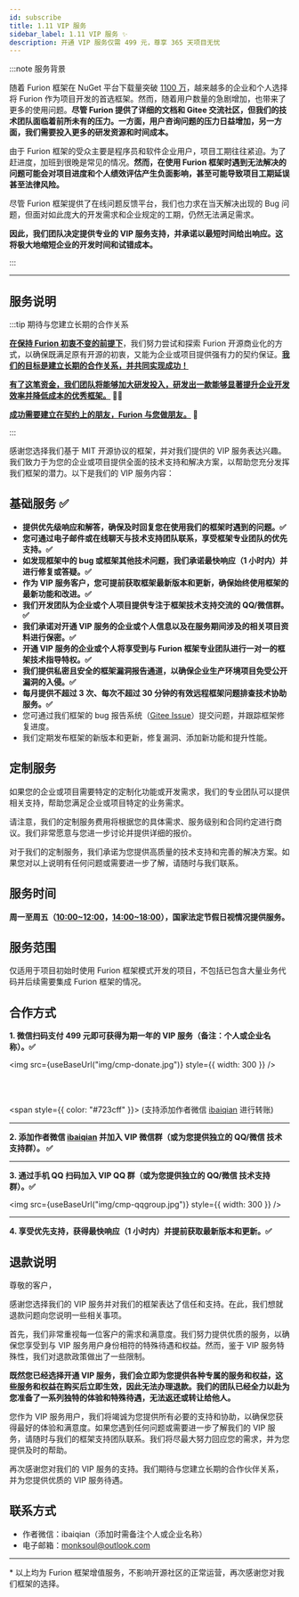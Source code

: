 ```yaml
---
id: subscribe
title: 1.11 VIP 服务
sidebar_label: 1.11 VIP 服务 ✨
description: 开通 VIP 服务仅需 499 元，尊享 365 天项目无忧
---
```



:::note 服务背景

随着 Furion 框架在 NuGet 平台下载量突破 [1100 万](https://www.nuget.org/profiles/monk.soul)，越来越多的企业和个人选择将 Furion 作为项目开发的首选框架。然而，随着用户数量的急剧增加，也带来了更多的使用问题。**尽管 Furion 提供了详细的文档和 Gitee 交流社区，但我们的技术团队面临着前所未有的压力。一方面，用户咨询问题的压力日益增加，另一方面，我们需要投入更多的研发资源和时间成本。**

由于 Furion 框架的受众主要是程序员和软件企业用户，项目工期往往紧迫。为了赶进度，加班到很晚是常见的情况。**然而，在使用 Furion 框架时遇到无法解决的问题可能会对项目进度和个人绩效评估产生负面影响，甚至可能导致项目工期延误甚至法律风险。**

尽管 Furion 框架提供了在线问题反馈平台，我们也力求在当天解决出现的 Bug 问题，但面对如此庞大的开发需求和企业规定的工期，仍然无法满足需求。

**因此，我们团队决定提供专业的 VIP 服务支持，并承诺以最短时间给出响应。这将极大地缩短企业的开发时间和试错成本。**

:::

---

## 服务说明

:::tip 期待与您建立长期的合作关系

**<u>在保持 Furion 初衷不变的前提下</u>**，我们努力尝试和探索 Furion 开源商业化的方式，以确保既满足原有开源的初衷，又能为企业或项目提供强有力的契约保证。**<u>我们的目标是建立长期的合作关系，并共同实现成功！</u>**

**<u>有了这笔资金，我们团队将能够加大研发投入，研发出一款能够显著提升企业开发效率并降低成本的优秀框架。</u> 🤜🤛**

**<u>成功需要建立在契约上的朋友，Furion 与您做朋友。</u> 🤝**

:::

感谢您选择我们基于 MIT 开源协议的框架，并对我们提供的 VIP 服务表达兴趣。我们致力于为您的企业或项目提供全面的技术支持和解决方案，以帮助您充分发挥我们框架的潜力。以下是我们的 VIP 服务内容：

## 基础服务 ✅

- **提供优先级响应和解答，确保及时回复您在使用我们的框架时遇到的问题。✅**
- **您可通过电子邮件或在线聊天与技术支持团队联系，享受框架专业团队的优先支持。✅**
- **如发现框架中的 bug 或框架其他技术问题，我们承诺最快响应（1 小时内）并进行修复或答疑。✅**
- **作为 VIP 服务客户，您可提前获取框架最新版本和更新，确保始终使用框架的最新功能和改进。✅**
- **我们开发团队为企业或个人项目提供专注于框架技术支持交流的 QQ/微信群。✅**
- **我们承诺对开通 VIP 服务的企业或个人信息以及在服务期间涉及的相关项目资料进行保密。✅**
- **开通 VIP 服务的企业或个人将享受到与 Furion 框架专业团队进行一对一的框架技术指导特权。✅**
- **我们提供私密且安全的框架漏洞报告通道，以确保企业生产环境项目免受公开漏洞的入侵。✅**
- **每月提供不超过 3 次、每次不超过 30 分钟的有效远程框架问题排查技术协助服务。✅**
- 您可通过我们框架的 bug 报告系统（[Gitee Issue](https://gitee.com/dotnetchina/Furion/issues)）提交问题，并跟踪框架修复进度。
- 我们定期发布框架的新版本和更新，修复漏洞、添加新功能和提升性能。

## 定制服务

如果您的企业或项目需要特定的定制化功能或开发需求，我们的专业团队可以提供相关支持，帮助您满足企业或项目特定的业务需求。

请注意，我们的定制服务费用将根据您的具体需求、服务级别和合同约定进行商议。我们非常愿意与您进一步讨论并提供详细的报价。

对于我们的定制服务，我们承诺为您提供高质量的技术支持和完善的解决方案。如果您对以上说明有任何问题或需要进一步了解，请随时与我们联系。

## 服务时间

**周一至周五（<u>10:00\~12:00</u>，<u>14:00\~18:00</u>），国家法定节假日视情况提供服务。**

## 服务范围

仅适用于项目初始时使用 Furion 框架模式开发的项目，不包括已包含大量业务代码并后续需要集成 Furion 框架的情况。

## 合作方式

**1. 微信扫码支付 499 元即可获得为期一年的 VIP 服务（备注：个人或企业名称）。✅**

<img src={useBaseUrl("img/cmp-donate.jpg")} style={{ width: 300 }} />

<br />
<br />

<span style={{ color: "#723cff" }}>
  (支持添加作者微信 <u>ibaiqian</u> 进行转账)
</span>

---

**2. 添加作者微信 <u>ibaiqian</u> 并加入 VIP 微信群（或为您提供独立的 QQ/微信 技术支持群）。 ✅**

---

**3. 通过手机 QQ 扫码加入 VIP QQ 群（或为您提供独立的 QQ/微信 技术支持群）。✅**

<img src={useBaseUrl("img/cmp-qqgroup.jpg")} style={{ width: 300 }} />

---

**4. 享受优先支持，获得最快响应（1 小时内）并提前获取最新版本和更新。✅**

## 退款说明

尊敬的客户，

感谢您选择我们的 VIP 服务并对我们的框架表达了信任和支持。在此，我们想就退款问题向您说明一些相关事项。

首先，我们非常重视每一位客户的需求和满意度。我们努力提供优质的服务，以确保您享受到与 VIP 服务用户身份相符的特殊待遇和权益。然而，鉴于 VIP 服务特殊性，我们对退款政策做出了一些限制。

**既然您已经选择开通 VIP 服务，我们会立即为您提供各种专属的服务和权益，这些服务和权益在购买后立即生效，因此无法办理退款。我们的团队已经全力以赴为您准备了一系列独特的体验和特殊待遇，无法返还或转让给他人。**

您作为 VIP 服务用户，我们将竭诚为您提供所有必要的支持和协助，以确保您获得最好的体验和满意度。如果您遇到任何问题或需要进一步了解我们的 VIP 服务，请随时与我们的框架支持团队联系。我们将尽最大努力回应您的需求，并为您提供及时的帮助。

再次感谢您对我们的 VIP 服务的支持。我们期待与您建立长期的合作伙伴关系，并为您提供优质的 VIP 服务待遇。

## 联系方式

- 作者微信：ibaiqian（添加时需备注个人或企业名称）
- 电子邮箱：monksoul@outlook.com

---

\* 以上均为 Furion 框架增值服务，不影响开源社区的正常运营，再次感谢您对我们框架的选择。
